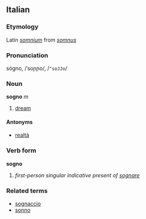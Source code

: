 ==Italian==
===Etymology===
Latin ''[[somnium]]'' from ''[[somnus]]''
===Pronunciation===
sógno, /ˈsoɲɲo/, /<tt>"soJJo</tt>/
===Noun===
'''sogno''' ''m''

# [[dream]]

====Antonyms====
*[[realtà]]

===Verb form===
'''sogno'''

# ''first-person singular indicative present of [[sognare]]''

===Related terms===
*[[sognaccio]]
*[[sonno]]
